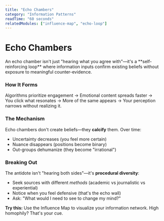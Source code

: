 ```yaml
---
title: "Echo Chambers"
category: "Information Patterns"
readTime: "60 seconds"
relatedModules: ["influence-map", "echo-loop"]
---
```



# Echo Chambers

<div className="flex items-start gap-3 mb-4 p-4 bg-cyan-900/20 border border-cyan-700/30 rounded-xl">
  <AlertCircle className="w-5 h-5 text-cyan-400 flex-shrink-0 mt-0.5" />
  <p className="text-sm text-cyan-300">
    An echo chamber isn't just "hearing what you agree with"—it's a 
    **self-reinforcing loop** where information inputs confirm existing beliefs 
    without exposure to meaningful counter-evidence.
  </p>
</div>

### How It Forms

Algorithms prioritize engagement → Emotional content spreads faster → 
You click what resonates → More of the same appears → Your perception 
narrows without realizing it.

### The Mechanism

Echo chambers don't create beliefs—they **calcify** them. Over time:
- Uncertainty decreases (you feel more certain)
- Nuance disappears (positions become binary)
- Out-groups dehumanize (they become "irrational")

### Breaking Out

The antidote isn't "hearing both sides"—it's **procedural diversity**:
- Seek sources with different *methods* (academic vs journalistic vs experiential)
- Notice when you feel defensive (that's the echo wall)
- Ask: "What would I need to see to change my mind?"

<div className="mt-6 p-4 bg-slate-800/50 rounded-xl">
  <p className="text-sm text-slate-400">
    <strong className="text-slate-300">Try this:</strong> Use the Influence Map 
    to visualize your information network. High homophily? That's your cue.
  </p>
</div>
